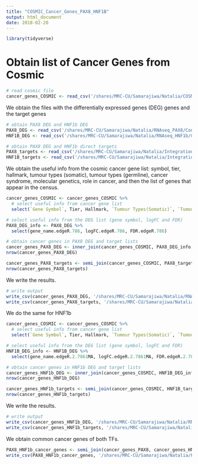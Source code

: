```yaml
---
title: "COSMIC_Cancer_Genes_PAX8_HNF1B"
output: html_document
date: 2018-02-20
---
```


```r
library(tidyverse)
```

# Obtain list of Cancer Genes from Cosmic

```r
# read cosmic file
cancer_genes_COSMIC <- read_csv('/shares/MRC-CU/Samarajiwa/Natalia/COSMIC/Census_Cancer_Genes_COSMIC.csv', col_names = TRUE)
```

We obtain the files with the differentially expressed genes (DEG) genes and the target genes

```r
# obtain PAX8 DEG and HNF1b DEG
PAX8_DEG <- read_csv('/shares/MRC-CU/Samarajiwa/Natalia/RNAseq_PAX8/Constructs_separated/DEG/PAX8_DEG.csv')
HNF1B_DEG <- read_csv('/shares/MRC-CU/Samarajiwa/Natalia/RNAseq_HNF1b/Constructs_separated/DEG/HNF1b_both_DEG.csv')

# obtain PAX8 DEG and HNF1b direct targets
PAX8_targets <- read_csv('/shares/MRC-CU/Samarajiwa/Natalia/Integration_PAX8/BETA/PAX8_target_list_7861MA_prom10000.csv')
HNF1B_targets <- read_csv('/shares/MRC-CU/Samarajiwa/Natalia/Integration_HNF1b/BETA/HNF1B_common_targets_list_cs_prom10000.csv')
```

We obtain the useful info from the cosmic cancer gene list: symbol, tier, hallmark, tumour types (somatic), tumour types (germline), cancer  syndrome, molecular genetics, role in cancer, and then the list of genes that appear in the census.

```r
cancer_genes_COSMIC <- cancer_genes_COSMIC %>%
  # select useful info from cancer gene list
  select(`Gene Symbol`, Tier, Hallmark, `Tumour Types(Somatic)`, `Tumour Types(Germline)`, `Cancer Syndrome`, `Molecular Genetics`, `Role in Cancer`) 

# select useful info from the DEG list (gene symbol, logFC and FDR)
PAX8_DEG_info <- PAX8_DEG %>%
  select(gene_name.edgeR.786, logFC.edgeR.786, FDR.edgeR.786)

# obtain cancer genes in PAX8 DEG and target lists
cancer_genes_PAX8_DEG <- inner_join(cancer_genes_COSMIC, PAX8_DEG_info, by = c("Gene Symbol" = "gene_name.edgeR.786"))
nrow(cancer_genes_PAX8_DEG)

cancer_genes_PAX8_targets <- semi_join(cancer_genes_COSMIC, PAX8_targets, by = c("Gene Symbol" = "GeneSymbol"))
nrow(cancer_genes_PAX8_targets)
```

We write the results.

```r
# write output
write_csv(cancer_genes_PAX8_DEG, '/shares/MRC-CU/Samarajiwa/Natalia/RNAseq_PAX8/Constructs_separated/COSMIC/DEG_PAX8_CosmicCancerGenes.csv')
write_csv(cancer_genes_PAX8_targets, '/shares/MRC-CU/Samarajiwa/Natalia/Integration_PAX8/COSMIC/Targets_PAX8_CosmicCancerGenes.csv')
```

We do the same for HNF1b

```r
cancer_genes_COSMIC <- cancer_genes_COSMIC %>%
  # select useful info from cancer gene list
  select(`Gene Symbol`, Tier, Hallmark, `Tumour Types(Somatic)`, `Tumour Types(Germline)`, `Cancer Syndrome`, `Molecular Genetics`, `Role in Cancer`) 

# select useful info from the DEG list (gene symbol, logFC and FDR)
HNF1B_DEG_info <- HNF1B_DEG %>%
  select(gene_name.edgeR.2.7861MA, logFC.edgeR.2.7861MA, FDR.edgeR.2.7861MA)

# obtain cancer genes in HNF1b DEG and target lists
cancer_genes_HNF1b_DEG <- inner_join(cancer_genes_COSMIC, HNF1B_DEG_info, by = c("Gene Symbol" = "gene_name.edgeR.2.7861MA"))
nrow(cancer_genes_HNF1b_DEG)

cancer_genes_HNF1b_targets <- semi_join(cancer_genes_COSMIC, HNF1B_targets, by = c("Gene Symbol" = "GeneSymbol"))
nrow(cancer_genes_HNF1b_targets)
```

We write the results.

```r
# write output
write_csv(cancer_genes_HNF1b_DEG, '/shares/MRC-CU/Samarajiwa/Natalia/RNAseq_HNF1b/Constructs_separated/COSMIC/DEG_HNF1b_CosmicCancerGenes.csv')
write_csv(cancer_genes_HNF1b_targets, '/shares/MRC-CU/Samarajiwa/Natalia/Integration_HNF1b/COSMIC/Targets_HNF1b_CosmicCancerGenes.csv')
```

We obtain common cancer genes of both TFs.

```r
PAX8_HNF1b_cancer_genes <- semi_join(cancer_genes_PAX8, cancer_genes_HNF1b, by = "gene_name")
write_csv(PAX8_HNF1b_cancer_genes, '/shares/MRC-CU/Samarajiwa/Natalia/PAX8_HNF1b_common/COSMIC/PAX8_HNF1b_cancer_genes.csv')
```

